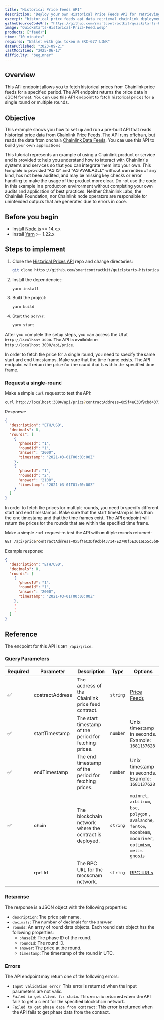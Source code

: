 ```yaml
---
title: "Historical Price Feeds API"
description: "Deploy your own Historical Price Feeds API for retrieving data."
excerpt: "historical price feeds api data retrieval chainlink deployment price data json format endpoint"
githubSourceCodeUrl: "https://github.com/smartcontractkit/quickstarts-historical-prices-api"
image: "QuickStarts-Historical-Price-Feed.webp"
products: ["feeds"]
time: "10 minutes"
requires: "Wallet with gas token & ERC-677 LINK"
datePublished: "2023-09-21"
lastModified: "2025-06-17"
difficulty: "beginner"
---
```



## Overview

This API endpoint allows you to fetch historical prices from Chainlink price feeds for a specified period. The API endpoint returns the price data in JSON format. You can use this API endpoint to fetch historical prices for a single round or multiple rounds.

## Objective

This example shows you how to set up and run a pre-built API that reads historical price data from Chainlink Price Feeds. The API runs offchain, but reads the data from onchain [Chainlink Data Feeds](/data-feeds). You can use this API to build your own applications.

<Aside type="caution" title="Disclaimer">
  This tutorial represents an example of using a Chainlink product or service and is provided to help you understand how
  to interact with Chainlink's systems and services so that you can integrate them into your own. This template is
  provided “AS IS” and “AS AVAILABLE” without warranties of any kind, has not been audited, and may be missing key
  checks or error handling to make the usage of the product more clear. Do not use the code in this example in a
  production environment without completing your own audits and application of best practices. Neither Chainlink Labs,
  the Chainlink Foundation, nor Chainlink node operators are responsible for unintended outputs that are generated due
  to errors in code.
</Aside>

## Before you begin

- Install [Node.js](https://nodejs.org/en/download/) >= 14.x.x
- Install [Yarn](https://classic.yarnpkg.com/en/docs/install/#mac-stable) >= 1.22.x

## Steps to implement

<Accordion title="Set up the project" number={1}>

1. Clone the [Historical Prices API](https://github.com/smartcontractkit/quickstarts-historical-prices-api.git) repo and change directories:

   ```bash
   git clone https://github.com/smartcontractkit/quickstarts-historical-prices-api.git && cd quickstarts-historical-prices-api
   ```

1. Install the dependencies:

   ```bash
   yarn install
   ```

1. Build the project:

   ```bash
   yarn build
   ```

1. Start the server:

   ```bash
   yarn start
   ```

</Accordion>

<Accordion title="Write, compile, and deploy your first smart contract" number={2}>

After you complete the setup steps, you can access the UI at `http://localhost:3000`. The API is available at `http://localhost:3000/api/price`.

In order to fetch the price for a single round, you need to specify the same start and end timestamps. Make sure that the time frame exists. The API endpoint will return the price for the round that is within the specified time frame.

### Request a single-round

Make a simple `curl` request to test the API:

```bash
curl http://localhost:3000/api/price?contractAddress=0x5f4eC3Df9cbd43714FE2740f5E3616155c5b8419&startTimestamp=1614556800&endTimestamp=1614556800&chain=mainnet&rpcUrl=https://eth-mainnet.alchemyapi.io/v2/your-api-key
```

Response:

```json
{
  "description": "ETH/USD",
  "decimals": 8,
  "rounds": [
    {
      "phaseId": "1",
      "roundId": "1",
      "answer": "2000",
      "timestamp": "2021-03-01T00:00:00Z"
    },
    {
      "phaseId": "1",
      "roundId": "2",
      "answer": "2100",
      "timestamp": "2021-03-01T01:00:00Z"
    }
  ]
}
```

</Accordion>

<Accordion title="Request multiple rounds" number={3}>

In order to fetch the prices for multiple rounds, you need to specify different start and end timestamps. Make sure that the start timestamp is less than the end timestamp and that the time frames exist. The API endpoint will return the prices for the rounds that are within the specified time frame.

Make a simple `curl` request to test the API with multiple rounds returned:

```bash
GET /api/price?contractAddress=0x5f4eC3Df9cbd43714FE2740f5E3616155c5b8419&startTimestamp=1614556800&endTimestamp=1614643200&chain=mainnet&rpcUrl=https://eth-mainnet.alchemyapi.io/v2/your-api-key
```

Example response:

```json
{
  "description": "ETH/USD",
  "decimals": 8,
  "rounds": [
    {
      "phaseId": "1",
      "roundId": "1",
      "answer": "2000",
      "timestamp": "2021-03-01T00:00:00Z"
    },
    ⋮
    ⋮
  ]
}
```

</Accordion>

## Reference

The endpoint for this API is `GET /api/price`.

### Query Parameters

| Required | Parameter       | Description                                            | Type     | Options                                                                                                                 |
| -------- | --------------- | ------------------------------------------------------ | -------- | ----------------------------------------------------------------------------------------------------------------------- |
| ✅       | contractAddress | The address of the Chainlink price feed contract.      | `string` | [Price Feeds](https://docs.chain.link/data-feeds/price-feeds/addresses)                                                 |
| ✅       | startTimestamp  | The start timestamp of the period for fetching prices. | `number` | Unix timestamp in seconds. Example: `1681187628`                                                                        |
| ✅       | endTimestamp    | The end timestamp of the period for fetching prices.   | `number` | Unix timestamp in seconds. Example: `1681187628`                                                                        |
| ✅       | chain           | The blockchain network where the contract is deployed. | `string` | `mainnet`, `arbitrum`, `bsc`, `polygon` , `avalanche`, `fantom`, `moonbeam`, `moonriver`, `optimism`, `metis`, `gnosis` |
|          | rpcUrl          | The RPC URL for the blockchain network.                | `string` | [RPC URLs](https://chainlist.org/)                                                                                      |

### Response

The response is a JSON object with the following properties:

- `description`: The price pair name.
- `decimals`: The number of decimals for the answer.
- `rounds`: An array of round data objects. Each round data object has the following properties:
  - `phaseId`: The phase ID of the round.
  - `roundId`: The round ID.
  - `answer`: The price at the round.
  - `timestamp`: The timestamp of the round in UTC.

### Errors

The API endpoint may return one of the following errors:

- `Input validation error`: This error is returned when the input parameters are not valid.
- `Failed to get client for chain`: This error is returned when the API fails to get a client for the specified blockchain network.
- `Failed to get phase data from contract`: This error is returned when the API fails to get phase data from the contract.
